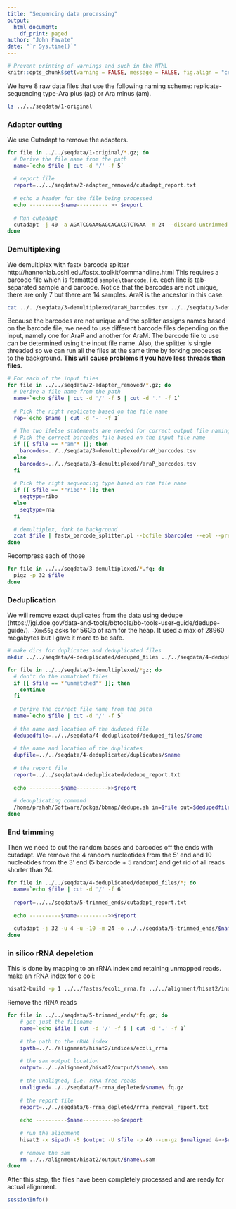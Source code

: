 ```yaml
---
title: "Sequencing data processing"
output: 
  html_document:
    df_print: paged
author: "John Favate"
date: "`r Sys.time()`"
---
```


<style type="text/css">
.main-container {
  max-width: 1100px;
  margin-left: auto;
  margin-right: auto;
}
</style>

```r
# Prevent printing of warnings and such in the HTML
knitr::opts_chunk$set(warning = FALSE, message = FALSE, fig.align = "center", eval = FALSE)
```

We have 8 raw data files that use the following naming scheme: replicate-sequencing type-Ara plus (ap) or Ara minus (am).
```bash
ls ../../seqdata/1-original
```

### Adapter cutting

We use Cutadapt to remove the adapters.
```bash
for file in ../../seqdata/1-original/*.gz; do
  # Derive the file name from the path
  name=`echo $file | cut -d '/' -f 5`
  
  # report file
  report=../../seqdata/2-adapter_removed/cutadapt_report.txt
  
  # echo a header for the file being processed
  echo ----------$name---------- >> $report
  
  # Run cutadapt
  cutadapt -j 40 -a AGATCGGAAGAGCACACGTCTGAA -m 24 --discard-untrimmed -o ../../seqdata/2-adapter_removed/$name $file &>>$report
done
```

### Demultiplexing

We demultiplex with fastx barcode splitter http://hannonlab.cshl.edu/fastx_toolkit/commandline.html This requires a barcode file which is formatted `sample\tbarcode`, i.e. each line is tab-separated sample and barcode. Notice that the barcodes are not unique, there are only 7 but there are 14 samples. AraR is the ancestor in this case.
```bash
cat ../../seqdata/3-demultiplexed/araM_barcodes.tsv ../../seqdata/3-demultiplexed/araP_barcodes.tsv
```

Because the barcodes are not unique and the splitter assigns names based on the barcode file, we need to use different barcode files depending on the input, namely one for AraP and another for AraM. The barcode file to use can be determined using the input file name. Also, the splitter is single threaded so we can run all the files at the same time by forking processes to the background. **This will cause problems if you have less threads than files**.
```bash
# For each of the input files
for file in ../../seqdata/2-adapter_removed/*.gz; do
  # Derive a file name from the path
  name=`echo $file | cut -d '/' -f 5 | cut -d '.' -f 1`
  
  # Pick the right replicate based on the file name
  rep=`echo $name | cut -d '-' -f 1`
  
  # The two ifelse statements are needed for correct output file naming
  # Pick the correct barcodes file based on the input file name 
  if [[ $file == *"am"* ]]; then
    barcodes=../../seqdata/3-demultiplexed/araM_barcodes.tsv
  else
    barcodes=../../seqdata/3-demultiplexed/araP_barcodes.tsv
  fi
  
  # Pick the right sequencing type based on the file name
  if [[ $file == *"ribo"* ]]; then
    seqtype=ribo
  else
    seqtype=rna
  fi
  
  # demultiplex, fork to background
  zcat $file | fastx_barcode_splitter.pl --bcfile $barcodes --eol --prefix ../../seqdata/3-demultiplexed/$rep\-$seqtype\- --suffix .fq &
done
```

Recompress each of those
```bash
for file in ../../seqdata/3-demultiplexed/*.fq; do
  pigz -p 32 $file 
done
```

### Deduplication

We will remove exact duplicates from the data using dedupe (https://jgi.doe.gov/data-and-tools/bbtools/bb-tools-user-guide/dedupe-guide/). `-Xmx56g` asks for 56Gb of ram for the heap. It used a max of 28960 megabytes but I gave it more to be safe. 
```bash
# make dirs for duplicates and deduplicated files
mkdir ../../seqdata/4-deduplicated/deduped_files ../../seqdata/4-deduplicated/duplicates

for file in ../../seqdata/3-demultiplexed/*gz; do
  # don't do the unmatched files
  if [[ $file == *"unmatched"* ]]; then
    continue
  fi
  
  # Derive the correct file name from the path
  name=`echo $file | cut -d '/' -f 5`
  
  # the name and location of the duduped file
  dedupedfile=../../seqdata/4-deduplicated/deduped_files/$name
  
  # the name and location of the duplicates
  dupfile=../../seqdata/4-deduplicated/duplicates/$name
  
  # the report file
  report=../../seqdata/4-deduplicated/dedupe_report.txt
  
  echo ----------$name---------->>$report
  
  # deduplicating command
  /home/prshah/Software/pckgs/bbmap/dedupe.sh in=$file out=$dedupedfile outd=$dupfile ac=f t=40 -Xmx56g &>>$report
done
```

### End trimming

Then we need to cut the random bases and barcodes off the ends with cutadapt. We remove the 4 random nucleotides from the 5' end and 10 nucleotides from the 3' end (5 barcode + 5 random) and get rid of all reads shorter than 24.
```bash
for file in ../../seqdata/4-deduplicated/deduped_files/*; do
  name=`echo $file | cut -d '/' -f 6`
  
  report=../../seqdata/5-trimmed_ends/cutadapt_report.txt
  
  echo ----------$name---------->>$report
  
  cutadapt -j 32 -u 4 -u -10 -m 24 -o ../../seqdata/5-trimmed_ends/$name $file &>>report
done
```

### in silico rRNA depeletion

This is done by mapping to an rRNA index and retaining unmapped reads. make an rRNA index for e coli:
```bash
hisat2-build -p 1 ../../fastas/ecoli_rrna.fa ../../alignment/hisat2/indices/ecoli_rrna
```

Remove the rRNA reads
```bash
for file in ../../seqdata/5-trimmed_ends/*fq.gz; do
    # get just the filename
    name=`echo $file | cut -d '/' -f 5 | cut -d '.' -f 1`
    
    # the path to the rRNA index
    ipath=../../alignment/hisat2/indices/ecoli_rrna
    
    # the sam output location
    output=../../alignment/hisat2/output/$name\.sam
    
    # the unaligned, i.e. rRNA free reads
    unaligned=../../seqdata/6-rrna_depleted/$name\.fq.gz
    
    # the report file
    report=../../seqdata/6-rrna_depleted/rrna_removal_report.txt
    
    echo ----------$name---------->>$report
    
    # run the alignment
    hisat2 -x $ipath -S $output -U $file -p 40 --un-gz $unaligned &>>$report
    
    # remove the sam
    rm ../../alignment/hisat2/output/$name\.sam
done
```

After this step, the files have been completely processed and are ready for actual alignment. 

```r
sessionInfo()
```

